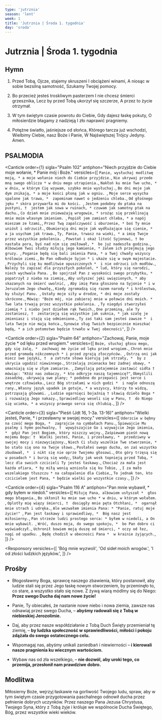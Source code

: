 ```yaml
---
type: 'jutrznia'
season: 'lent'
week: 1
title: 'Jutrznia | Środa 1. tygodnia'
day: 'sroda'
---
```


# Jutrznia | Środa 1. tygodnia

<OpeningVersicle />

## Hymn

1. Przed Tobą, Ojcze, stajemy skruszeni
   I obciążeni winami,
   A niosąc w sobie bezsilną samotność,
   Szukamy Twojej pomocy.

2. Bo przecież jesteś troskliwym pasterzem
   I nie chcesz śmierci grzesznika,
   Lecz by przed Tobą ukorzył się szczerze,
   A przez to życie otrzymał.

3. W tym świętym czasie powrotu do Ciebie,
   Gdy dajesz łaskę pokuty,
   O miłosierdzie błagamy z nadzieją
   I zło naprawić pragniemy.

4. Potężne światło, jaśniejsze od słońca,
   Którego tarcza już wschodzi,
   Wielbimy Ciebie, nasz Boże i Panie,
   W Najświętszej Trójcy Jedyny. Amen.

## PSALMODIA

<Canticle
  order={1}
  sigla="Psalm 102"
  antiphon="Niech przyjdzie do Ciebie moje wołanie, * Panie mój i Boże."
  versicles={[
    `Panie, wysłuchaj modlitwę moją, *
a moje wołanie niech do Ciebie przyjdzie.`,
    `Nie ukrywaj przede mną swego oblicza *
w dniu mego utrapienia.`,
    `Nakłoń ku mnie Twe ucho, *
w dniu, w którym Cię wzywam, szybko mnie wysłuchaj.`,
    `Bo dni moje jak dym znikają, *
a moje kości płoną jak w ogniu. `,
    `Moje serce wysycha spalone jak trawa, * 
zapominam nawet o jedzeniu chleba.`,
    `Od głośnego jęku *
skóra przywarła mi do kości. `,
    `Jestem podobny do ptaka na pustyni, † 
jestem jak sowa w ruinach, *
czuwam jak samotny ptak na dachu.`,
    `Co dzień mnie znieważają wrogowie, *
srożąc się przeklinają mnie moim własnym imieniem. `,
    `Popiół jem zamiast chleba, *
a napój mieszam ze łzami,`,
    `Przez Twą zapalczywość i oburzenie, *
boś Ty mnie uniósł i odrzucił.`,
    `Obumierają dni moje jak wydłużające się cienie, * 
a ja usycham jak trawa.`,
    `Ty, Panie, trwasz na wieki, *
a imię Twoje przez wszystkie pokolenia. `,
    `Powstań i okaż litość Syjonowi, †
bo nastała pora, byś nad nim się zmiłował, * 
bo już nadeszła godzina.`,
    `Albowiem Twoi słudzy miłują jego kamienie, *
żalem ich przejmują jego gruzy. `,
    `Poganie będą się bali imienia Pana, *
a Twej chwały wszyscy królowie ziemi.`,
    `Bo Pan odbuduje Syjon *
i ukaże się w swym majestacie. `,
    `Przychyli się ku modlitwie opuszczonych * 
i nie odrzuci ich modłów.`,
    `Należy to zapisać dla przyszłych pokoleń, *
lud, który się narodzi, niech wychwala Pana. `,
    `Bo spojrzał Pan z wysokości swego przybytku, * 
popatrzył z nieba na ziemię,`,
    `Aby usłyszeć jęki uwięzionych, *
aby skazanych na śmierć uwolnić, `,
    `Aby imię Pana głoszono na Syjonie *
i w Jeruzalem Jego chwałę,`,
    `Kiedy zgromadzą się razem narody *
i królestwa, by służyć Panu. `,
    `Ustały moje siły w drodze, *
dni moje zostały skrócone.`,
    `Mówię: "Boże mój, nie zabieraj mnie w połowie dni moich. *
Twe lata trwają przez wszystkie pokolenia. `,
    `Ty niegdyś stworzyłeś ziemię *
i niebo jest dziełem rąk Twoich.`,
    `One przeminą, ale Ty zostaniesz, † 
zestarzeją się wszystkie jak suknia, *
jak szatę je zmieniasz i stają się odmienione.`,
    `Ty zaś taki sam jesteś zawsze * 
i lata Twoje nie mają końca.`,
    `Synowie sług Twoich bezpiecznie mieszkać będą, *
a ich potomstwo będzie trwało w Twej obecności"`,
  ]}
/>

<Canticle
  order={2}
  sigla="Psalm 64"
  antiphon="Zachowaj, Panie, moje życie * od lęku przed wrogiem."
  versicles={[
    `Boże, słuchaj głosu mego, gdy się żalę, * 
zachowaj me życie od lęku przed wrogiem.`,
    `Chroń mnie przed gromadą nikczemnych *
i przed zgrają złoczyńców. `,
    `Ostrzą oni jak miecz swe języki, † 
a zatrute słowa kierują jak strzały, * 
by z ukrycia ugodzić niewinnego.`,
    `Strzelają znienacka bez żadnej obawy, *
umacniają się w złym zamiarze. `,
    `Zamyślają potajemnie zastawić sidła † 
mówiąc: "Któż nas zobaczy, *
kto odkryje naszą tajemnicę?"`,
    `Obmyślili zasadzkę, ukrywają swe plany; *
podobne do przepaści jest serce i wnętrze człowieka.`,
    `Lecz Bóg strzałami w nich godzi * 
i nagle odnoszą rany.`,
    `Własny język upadek im gotuje, *
a wszyscy, którzy to widzą, potrząsają głowami. `,
    `Ludzie ogarnięci bojaźnią †
sławią dzieło Boga *
i rozważają Jego nakazy.`,
    `Sprawiedliwy weseli się w Panu, † 
do Niego się ucieka, *
a wszyscy prawego serca się chlubią.`,
  ]}
/>

<Canticle
  order={3}
  sigla="Pieśń (Jdt 16, 1-3a. 13-16)"
  antiphon="Wielki jesteś, Panie, * i przesławny w swojej mocy."
  versicles={[
    `Uderzcie w bębny na cześć mego Boga, * 
zagrajcie na cymbałach Panu.`,
    `Śpiewajcie Mu psalmy i hymn pochwalny, † 
wywyższajcie Go i wzywajcie Jego imienia, * 
gdyż Pan jest Bogiem, który niszczy wojny.`,
    `Zaśpiewam pieśń nową mojemu Bogu: † 
Wielki jesteś, Panie, i przesławny, * 
przedziwny w swojej mocy i niezwyciężony.`,
    `Niech Ci służy wszelkie Twe stworzenie, *
bo stało się ono na Twoje słowo.`,
    `Posłałeś swego ducha, on zaś wszystko zbudował, * 
i nikt się nie oprze Twojemu głosowi.`,
    `Oto góry trzęsą się w posadach *
i burzą się wody;`,
    `Skały jak wosk topnieją przed Tobą, * 
lecz dla swoich czcicieli Ty jesteś łaskawy.`,
    `Chociaż za mała jest każda ofiara, *
by miłą wonią wzniosła się ku Tobie, `,
    `I za mało wszelakiego tłuszczu *
na całopalenie dla Ciebie,`,
    `To jednak ten, kto czcicielem jest Pana, *
będzie wielki po wszystkie czasy.`,
  ]}
/>

<Canticle
  order={4}
  sigla="Psalm 116 A"
  antiphon="Pan mnie wybawił, * gdy byłem w niedoli."
  versicles={[
    `Miłuję Pana, albowiem usłyszał * 
głos mego błagania.`,
    `Bo skłonił ku mnie swe ucho *
w dniu, w którym wołałem. `,
    `Oplotły mię więzy śmierci, † 
dosięgły mnie pęta Otchłani, * 
ogarnął mnie strach i udręka.`,
    `Ale wezwałem imienia Pana: *
"Panie, ratuj moje życie!" `,
    `Pan jest łaskawy i sprawiedliwy, * 
Bóg nasz jest miłosierny.`,
    `Pan strzeże ludzi prostego serca: *
byłem w niedoli, a On mnie wybawił. `,
    `Wróć, duszo moja, do swego spokoju, * 
bo Pan dobro ci wyświadczył.`,
    `Uchronił bowiem moją duszę od śmierci, *
oczy od łez, nogi od upadku. `,
    `Będę chodził w obecności Pana * 
w krainie żyjących.`,
  ]}
/>

<Passage
  sigla="Pwt 7, 6. 8-9"
  passage="Ciebie wybrał twój Bóg, Pan, byś spomiędzy wszystkich narodów, które są na powierzchni ziemi, był ludem będącym Jego szczególną własnością, ponieważ Pan was umiłował. Chce On wam dochować przysięgi danej waszym przodkom. Wyprowadził was mocną ręką i wybawił was z domu niewoli, z ręki faraona, króla egipskiego. Uznaj więc, że Pan, twój Bóg, jest Bogiem, Bogiem wiernym, zachowującym przymierze i miłość do tysiącznego pokolenia względem tych, którzy Go kochają i strzegą praw Jego."
/>

<Responsory
  versicles={[
    'Bóg mnie wyzwoli',
    'Od sideł moich wrogów.',
    'I od złości ludzkich języków.',
  ]}
/>

<Benedictus antiphon="To plemię złe i przewrotne żąda znaku, * ale żaden znak nie będzie mu dany, / oprócz znaku Jonasza proroka." />

## Prośby

- Błogosławmy Boga, sprawcę naszego zbawienia, który postanowił, aby ludzie stali się przez Jego łaskę nowym stworzeniem, by przeminęło to, co stare, a wszystko stało się nowe. Z żywą wiarą módlmy się do Niego: **Przez swego Ducha daj nam nowe życie!**

- Panie, Ty obiecałeś, że nastanie nowe niebo i nowa ziemia, zawsze nas odnawiaj przez swego Ducha, – **abyśmy radowali się z Tobą w niebieskiej Jerozolimie.**

- Daj, aby przez nasze współdziałanie z Tobą Duch Święty przemieniał tę ziemię, – **by ludzka społeczność w sprawiedliwości, miłości i pokoju zdążała do swego ostatecznego celu.**

- Wspomagaj nas, abyśmy unikali zaniedbań i niewierności – **i kierowali nasze pragnienia ku wiecznym wartościom.**

- Wybaw nas od zła wszelkiego, – **nie dozwól, aby uroki tego, co przemija, przesłonił nam prawdziwe dobro.**

<CustomIntercessions type="lauds" />

<KyrieEleison />

<LordsPrayer />

## Modlitwa

Miłosierny Boże, wejrzyj łaskawie na gorliwość Twojego ludu, spraw, aby w tym świętym czasie przygotowania paschalnego odnowił ducha przez pełnienie dobrych uczynków. Przez naszego Pana Jezusa Chrystusa, Twojego Syna, który z Tobą żyje i króluje we wspólnocie Ducha Świętego, Bóg, przez wszystkie wieki wieków.

<Amen />

<BlessingAndConcludingVersicle />
